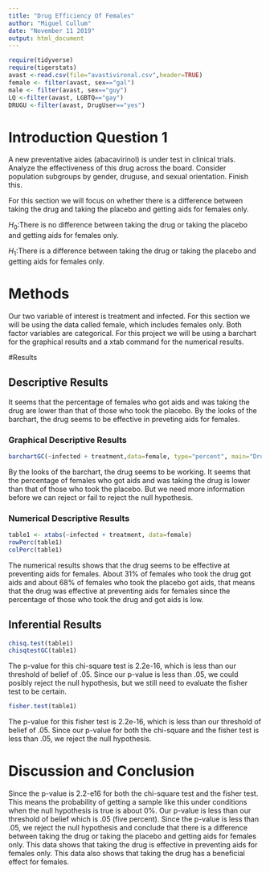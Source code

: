 ```yaml
---
title: "Drug Efficiency Of Females"
author: "Miguel Cullum"
date: "November 11 2019"
output: html_document
---
```

```r
require(tidyverse)
require(tigerstats)
avast <-read.csv(file="avastivironal.csv",header=TRUE)
female <- filter(avast, sex=="gal")
male <- filter(avast, sex=="guy")
LQ <-filter(avast, LGBTQ=="gay")
DRUGU <-filter(avast, DrugUser=="yes")
```


# Introduction Question 1

<!--In this section you explain what you are trying to show.  Where did the data come from?  What is the research or other question you are trying to answer?!-->

A new preventative aides (abacavirinol) is under test in clinical trials. Analyze the effectiveness of this drug across the board. Consider population subgroups by gender, druguse, and sexual orientation. Finish this.

For this section we will focus on whether there is a difference between taking the drug and taking the placebo and getting aids for females only.

$H_0$:There is no difference between taking the drug or taking the placebo and getting aids for females only.

$H_1$:There is a difference between taking the drug or taking the placebo and getting aids for females only.

# Methods

<!--Decide on your methods:  use "variable analysis" or other appropriate descriptors.  Make sure to choose at least one graphical method and at least one numerical method. Discuss what data manipulations may be needed for example subsetting or other binning procedures and what sort of graphical displays and inferential tools will be used!-->

Our two variable of interest is treatment and infected. For this section we will be using the data called female, which includes females only. Both factor variables are categorical. For this project we will be using a barchart for the graphical results and a xtab command for the numerical results.


#Results

<!--Divide this section into two sub-sections:  One for your descriptive  results and one for your inferential results.!-->

## Descriptive Results

It seems that the percentage of females who got aids and was taking the drug are lower than that of those who took the placebo. By the looks of the barchart, the drug seems to be effective in preveting aids for females. 

### Graphical Descriptive Results

<!--Graphical results here.  Make sure to show your code.  Provide appropriate labels for axes, giving units if possible, and provide a good title for the graph, too.  Use the graphical results to describe the patterns if any that exist in the data as focused toward the research question. Bottom line is to explain the features of the graph that are relevant to conforming or departing to what is expected by your null hypothesis !-->
```r
barchartGC(~infected + treatment,data=female, type="percent", main="Drug Efficiency for Females Only")
```

By the looks of the barchart, the drug seems to be working. It seems that the percentage of females who got aids and was taking the drug is lower than that of those who took the placebo. But we need more information before we can reject or fail to reject the null hypothesis. 

### Numerical Descriptive Results

<!--Numerical results go here. Use the numerical results to describe the patterns if any that exist in the data as focused toward the research question!-->
```r
table1 <- xtabs(~infected + treatment, data=female)
rowPerc(table1)
colPerc(table1)
```

The numerical results shows that the drug seems to be effective at preventing aids for females. About 31% of females who took the drug got aids and about 68% of females who took the placebo got aids, that means that the drug was effective at preventing aids for females since the percentage of those who took the drug and got aids is low. 

## Inferential Results

<!--State hypothesis clearly.  Make sure your discussion of the inferential test covers all the aspects that the test output produces, such as test statistic, p-value etc.  Make a decision about the null hypothesis, explain the assumptions on which the selected test/procedure was based, and why the chosen procedure satisfys the assumptions and is appropriate to answer the research question!-->
```r
chisq.test(table1)
chisqtestGC(table1)
```

The p-value for this chi-square test is 2.2e-16, which is less than our threshold of belief of .05. Since our p-value is less than .05, we could posibly reject the null hypothesis, but we still need to evaluate the fisher test to be certain.

```r
fisher.test(table1)
```

The p-value for this fisher test is 2.2e-16, which is less than our threshold of belief of .05. Since our p-value for both the chi-square and the fisher test is less than .05, we reject the null hypothesis. 

# Discussion and Conclusion

<!--Discussion and conclusion here.  If you found a relationship be sure to consider whether the relationship occurs because one of the variavbles causes the other, or whether they perhasps are related for some other reason.  Watch the chapter 6 videos from the GeorgeTown videos collection.!-->

Since the p-value is 2.2-e16 for both the chi-square test and the fisher test. This means the probability of getting a sample like this under conditions when the null hypothesis is true is about 0%. Our p-value is less than our threshold of belief which is .05 (five percent). Since the p-value is less than .05, we reject the null hypothesis and conclude that there is a difference between taking the drug or taking the placebo and getting aids for females only. This data shows that taking the drug is effective in preventing aids for females only. This data also shows that taking the drug has a beneficial effect for females. 



